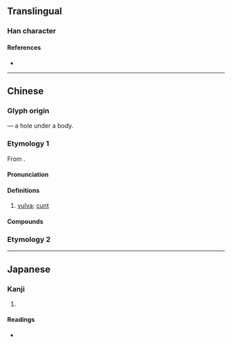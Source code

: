 {{character info/new}}
==Translingual==

===Han character===
{{Han char|rn=44|rad=尸|as=05|sn=8|four=77287|canj=SJC|ids=⿸尸穴}}

====References====
* {{Han ref|kx=0300.270|dkj=07661|hdz=20970.090|uh=5C44|ud=23620|bh=CC59|bd=52313}}

----

==Chinese==

===Glyph origin===
{{Han compound|尸|穴|t1=body|t2=hole|ls=ic}} — a hole under a body.

===Etymology 1===
{{zh-forms|alt=毴,𫵘,逼-Mandarin,斃-Mandarin}}
From {{inh|zh|sit-pro|*b(j)et||vagina, vulva}}.

====Pronunciation====
{{zh-pron
|m=bī
|m-s=pi1
|c=bei1
|g=biet6
|h=pfs=piet/pài;gd=biêd5/bai2
|md=
|mn=bai/pi
|mn_note=bai - colloquial; pi - literary
|w=1pi
|x=bie6
|mc=
|oc=
|cat=a
}}

====Definitions====
{{zh-hanzi}}

# {{lb|zh|vulgar}} [[vulva]]; [[cunt]]

====Compounds====
{{zh-der|傻屄|膣屄|牛屄|裝屄|苦屄|肏屄|騷屄|二屄|參屄}}

===Etymology 2===
{{zh-see|閪|v}}

----

==Japanese==

===Kanji===
{{ja-kanji|grade=9|rs=尸05}}

# {{defn|lang=ja|sort=尸05}}

====Readings====
* {{ja-readings|on=[[ひ]] (hi)|kun=}}